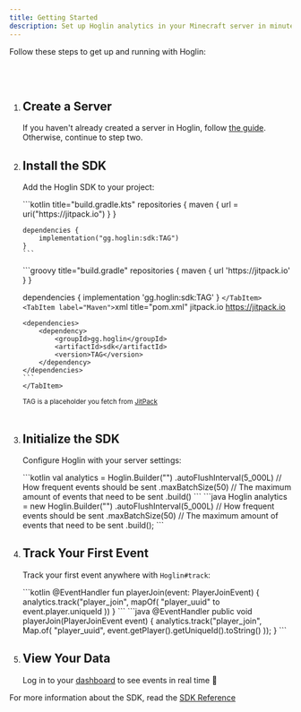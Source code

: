 ```yaml
---
title: Getting Started
description: Set up Hoglin analytics in your Minecraft server in minutes.
---
```



Follow these steps to get up and running with Hoglin:

<br/>
<br/>

<Steps>

1. ## Create a Server

    If you haven't already created a server in Hoglin, follow [the guide](/guides/create-server). Otherwise, continue to step two.

2. ## Install the SDK

   Add the Hoglin SDK to your project:

   <Tabs>
       <TabItem label="Gradle (Kotlin)">
       ```kotlin title="build.gradle.kts"
       repositories {
           maven {
               url = uri("https://jitpack.io")
           }
       }

       dependencies {
           implementation("gg.hoglin:sdk:TAG")
       }
       ```
     </TabItem>
     <TabItem label="Gradle (Groovy)">
       ```groovy title="build.gradle"
       repositories {
           maven {
               url 'https://jitpack.io'
           }
       }

      dependencies {
         implementation 'gg.hoglin:sdk:TAG'
      }
       ```
     </TabItem>
     <TabItem label="Maven">
       ```xml title="pom.xml"
       <repositories>
           <repository>
               <id>jitpack.io</id>
               <url>https://jitpack.io</url>
           </repository>
       </repositories>

       <dependencies>
           <dependency>
               <groupId>gg.hoglin</groupId>
               <artifactId>sdk</artifactId>
               <version>TAG</version>
           </dependency>
       </dependencies>
       ```
       </TabItem>
   </Tabs>

   <sub>TAG is a placeholder you fetch from [JitPack](https://jitpack.io/#gg.hoglin/sdk/)</sub>
   <br /><br />

3. ## Initialize the SDK

   Configure Hoglin with your server settings:

   <Tabs>
     <TabItem label="Kotlin">
       ```kotlin
       val analytics = Hoglin.Builder("<your server key>")
           .autoFlushInterval(5_000L) // How frequent events should be sent
           .maxBatchSize(50) // The maximum amount of events that need to be sent
           .build()
       ```
   </TabItem>
     <TabItem label="Java">
         ```java
         Hoglin analytics = new Hoglin.Builder("<your server key>")
             .autoFlushInterval(5_000L) // How frequent events should be sent
             .maxBatchSize(50) // The maximum amount of events that need to be sent
             .build();
         ```
     </TabItem>
   </Tabs>

4. ## Track Your First Event

   Track your first event anywhere with `Hoglin#track`:

   <Tabs>
       <TabItem label="Kotlin">
           ```kotlin
           @EventHandler
           fun playerJoin(event: PlayerJoinEvent) {
               analytics.track("player_join", mapOf(
                   "player_uuid" to event.player.uniqueId
               ))
           }
           ```
       </TabItem>
       <TabItem label="Java">
           ```java
           @EventHandler
           public void playerJoin(PlayerJoinEvent event) {
               analytics.track("player_join", Map.of(
                   "player_uuid", event.getPlayer().getUniqueId().toString()
               ));
           }
           ```
       </TabItem>
   </Tabs>

5. ## View Your Data

   Log in to your [dashboard](https://hoglin.gg/dashboard) to see events in real time 🎉

</Steps>

For more information about the SDK, read the [SDK Reference](/reference/sdk)
